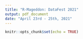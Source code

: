 ```yaml
---
title: "R-Mageddon: DataFest 2021"
output: pdf_document
date: "April 23rd - 25th, 2021"
---
```


```r
knitr::opts_chunk$set(echo = TRUE)
```

\begin{center}
\begin{tabular}{|c|c|c|c|}
\hline
\textbf{Team Name} & \textbf{Team Member} & \textbf{Email} & \textbf{Primary Team Member} \\
\hline
R-Mageddon & Ethan Allavarpu & ethanallavarpu@g.ucla.edu & Primary\\
& Dara Tan & tanxuendara@ucla.edu & \\
\hline
\end{tabular}
\end{center}
